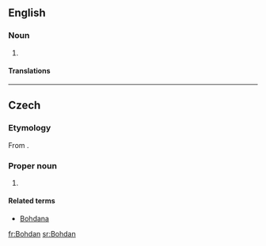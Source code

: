 ==English==

===Noun===
{{en-proper noun}}

# {{alternative form of|Bogdan|lang=en}}

====Translations====
{{trans-see|Bogdan}}

----

==Czech==
{{wikipedia|lang=cs}}

===Etymology===
From {{etym|sla-pro|cs}} {{m|sla-pro|*Bogъdanъ}}.

===Proper noun===
{{cs-proper noun|g=m}}

# {{given name|male|lang=cs}}

====Related terms====
*[[Bohdana]]

[[fr:Bohdan]]
[[sr:Bohdan]]